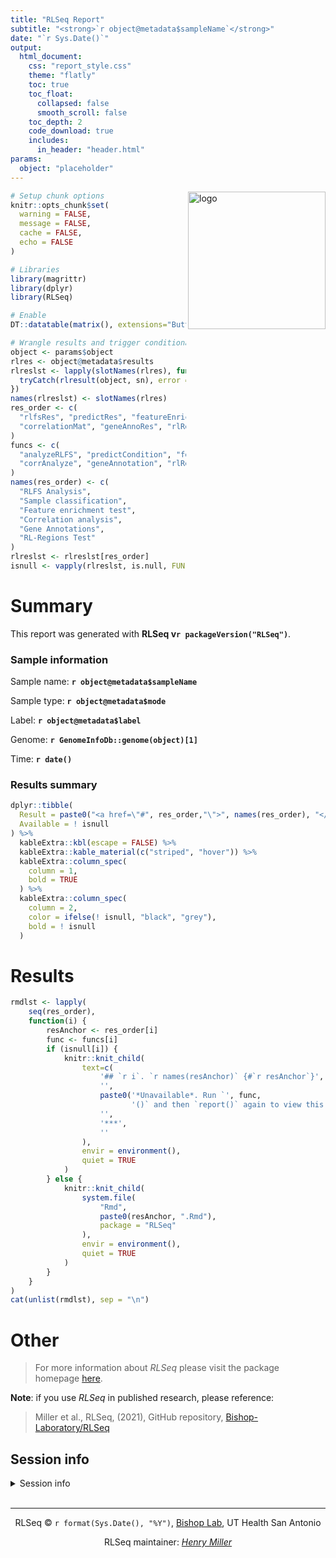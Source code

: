 ```yaml
---
title: "RLSeq Report"
subtitle: "<strong>`r object@metadata$sampleName`</strong>"
date: "`r Sys.Date()`"
output: 
  html_document:
    css: "report_style.css"
    theme: "flatly"
    toc: true
    toc_float:
      collapsed: false
      smooth_scroll: false 
    toc_depth: 2
    code_download: true
    includes:
      in_header: "header.html"
params:
  object: "placeholder"
---
```


<img src="https://rlbase-data.s3.amazonaws.com/misc/assets/whitebgRLSeq+Logo.png" align="right" alt="logo" width="220" style = "border: none; float: right;">

```r

# Setup chunk options
knitr::opts_chunk$set(
  warning = FALSE,
  message = FALSE,
  cache = FALSE,
  echo = FALSE
)

# Libraries
library(magrittr)
library(dplyr)
library(RLSeq)

# Enable
DT::datatable(matrix(), extensions="Buttons")

# Wrangle results and trigger conditional templates
object <- params$object
rlres <- object@metadata$results
rlreslst <- lapply(slotNames(rlres), function(sn) {
  tryCatch(rlresult(object, sn), error = function(e) {NULL})
})
names(rlreslst) <- slotNames(rlres)
res_order <- c(
  "rlfsRes", "predictRes", "featureEnrichment", 
  "correlationMat", "geneAnnoRes", "rlRegionRes"
)
funcs <- c(
  "analyzeRLFS", "predictCondition", "featureEnrich", 
  "corrAnalyze", "geneAnnotation", "rlRegionTest"
)
names(res_order) <- c(
  "RLFS Analysis", 
  "Sample classification",
  "Feature enrichment test",
  "Correlation analysis",
  "Gene Annotations",
  "RL-Regions Test"
)
rlreslst <- rlreslst[res_order]
isnull <- vapply(rlreslst, is.null, FUN.VALUE = logical(1))
```

# Summary

This report was generated with **RLSeq v`r packageVersion("RLSeq")`**.

### Sample information

Sample name: <strong>`r object@metadata$sampleName`</strong>

Sample type: <strong>`r object@metadata$mode`</strong>

Label: <strong>`r object@metadata$label`</strong>

Genome: <strong>`r GenomeInfoDb::genome(object)[1]`</strong>

Time: <strong>`r date()`</strong>

### Results summary

```r
dplyr::tibble(
  Result = paste0("<a href=\"#", res_order,"\">", names(res_order), "</a>"),
  Available = ! isnull
) %>%
  kableExtra::kbl(escape = FALSE) %>%
  kableExtra::kable_material(c("striped", "hover")) %>%
  kableExtra::column_spec(
    column = 1,
    bold = TRUE
  ) %>%
  kableExtra::column_spec(
    column = 2,
    color = ifelse(! isnull, "black", "grey"),
    bold = ! isnull
  ) 
```

# Results

```r
rmdlst <- lapply(
    seq(res_order),
    function(i) {
        resAnchor <- res_order[i]
        func <- funcs[i]
        if (isnull[i]) {
            knitr::knit_child(
                text=c(
                    '## `r i`. `r names(resAnchor)` {#`r resAnchor`}',
                    '',
                    paste0('*Unavailable*. Run `', func,
                           '()` and then `report()` again to view this result.'),
                    '',
                    '***',
                    ''
                ),
                envir = environment(), 
                quiet = TRUE
            )
        } else {
            knitr::knit_child(
                system.file(
                    "Rmd",
                    paste0(resAnchor, ".Rmd"),
                    package = "RLSeq"
                ), 
                envir = environment(), 
                quiet = TRUE
            )
        }
    }
)
cat(unlist(rmdlst), sep = "\n")
```

# Other

> For more information about *RLSeq* please visit the package homepage [here](https://github.com/Bishop-Laboratory/RLSeq){target="_blank"}.

**Note**: if you use *RLSeq* in published research, please reference:

> Miller et al., RLSeq, (2021), GitHub repository, [Bishop-Laboratory/RLSeq](https://github.com/Bishop-Laboratory/RLSeq){target="_blank"}

## Session info

<details>

<summary>Session info</summary>

```r
sessionInfo()
```

</details>

&nbsp;
<hr />
<p style="text-align: center;">RLSeq © `r format(Sys.Date(), "%Y")`, <a href="https://gccri.bishop-lab.uthscsa.edu/"  target="_blank">Bishop Lab</a>, UT Health San Antonio</p>
<p style="text-align: center;">RLSeq maintainer: <span style="color: #808080;"><em><a href="mailto:millerh1@uthscsa.edu">Henry Miller</a></em></span></p>

&nbsp;
